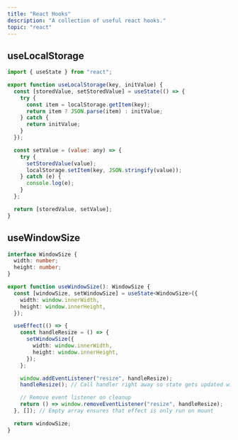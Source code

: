 ```yaml
---
title: "React Hooks"
description: "A collection of useful react hooks."
topic: "react"
---
```


## useLocalStorage

```js
import { useState } from "react";

export function useLocalStorage(key, initValue) {
  const [storedValue, setStoredValue] = useState(() => {
    try {
      const item = localStorage.getItem(key);
      return item ? JSON.parse(item) : initValue;
    } catch {
      return initValue;
    }
  });

  const setValue = (value: any) => {
    try {
      setStoredValue(value);
      localStorage.setItem(key, JSON.stringify(value));
    } catch (e) {
      console.log(e);
    }
  };

  return [storedValue, setValue];
}
```

## useWindowSize

```ts
interface WindowSize {
  width: number;
  height: number;
}

export function useWindowSize(): WindowSize {
  const [windowSize, setWindowSize] = useState<WindowSize>({
    width: window.innerWidth,
    height: window.innerHeight,
  });

  useEffect(() => {
    const handleResize = () => {
      setWindowSize({
        width: window.innerWidth,
        height: window.innerHeight,
      });
    };

    window.addEventListener("resize", handleResize);
    handleResize(); // Call handler right away so state gets updated with initial window size

    // Remove event listener on cleanup
    return () => window.removeEventListener("resize", handleResize);
  }, []); // Empty array ensures that effect is only run on mount

  return windowSize;
}
```
